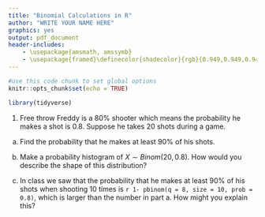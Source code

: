```yaml
---
title: "Binomial Calculations in R"
author: "WRITE YOUR NAME HERE"
graphics: yes
output: pdf_document
header-includes:
    - \usepackage{amsmath, amssymb}
    - \usepackage{framed}\definecolor{shadecolor}{rgb}{0.949,0.949,0.949}
---
```


```r
#use this code chunk to set global options
knitr::opts_chunk$set(echo = TRUE)

library(tidyverse)
```


1. Free throw Freddy is a 80% shooter which means the probability he makes a shot is 0.8. Suppose he takes 20 shots during a game. 

a. Find the probability that he makes at least 90% of his shots. 

b. Make a probability histogram of $X \sim Binom(20, 0.8)$. How would you describe the shape of this distribution?

c. In class we saw that the probability that he makes at least 90% of his shots when shooting 10 times is `r 1- pbinom(q = 8, size = 10, prob = 0.8)`,  which is larger than the number in part a. How might you explain this?

